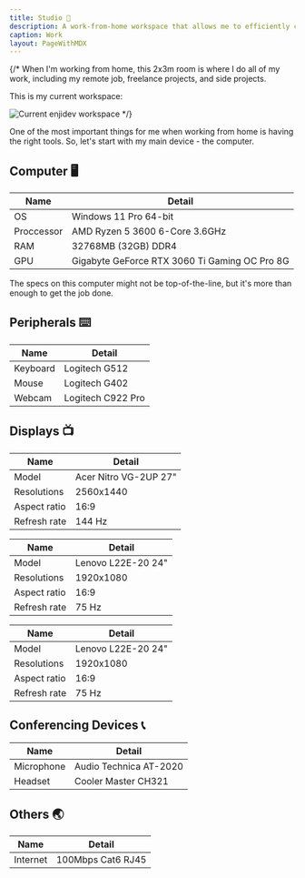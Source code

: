 ```yaml
---
title: Studio 🏢
description: A work-from-home workspace that allows me to efficiently complete most tasks.
caption: Work
layout: PageWithMDX
---
```



{/* When I'm working from home, this 2x3m room is where I do all of my work, including my remote job, freelance projects, and side projects.

This is my current workspace:

<Image
  src="/assets/images/current-workspace.jpg"
  alt="Current enjidev workspace"
  width={2048}
  height={1086}
/> */}

One of the most important things for me when working from home is having the right tools. So, let's start with my main device - the computer.

## Computer 🖥️

| Name       | Detail                                        |
| ---------- | --------------------------------------------- |
| OS         | Windows 11 Pro 64-bit                         |
| Proccessor | AMD Ryzen 5 3600 6-Core 3.6GHz                |
| RAM        | 32768MB (32GB) DDR4                           |
| GPU        | Gigabyte GeForce RTX 3060 Ti Gaming OC Pro 8G |

The specs on this computer might not be top-of-the-line, but it's more than enough to get the job done.

## Peripherals ⌨️

| Name       | Detail             |
| ---------- | ------------------ |
| Keyboard   | Logitech G512      |
| Mouse      | Logitech G402      |
| Webcam     | Logitech C922 Pro  |

## Displays 📺

| Name         | Detail                 |
| ------------ | ---------------------- |
| Model        | Acer Nitro VG-2UP 27"  |
| Resolutions  | 2560x1440              |
| Aspect ratio | 16:9                   |
| Refresh rate | 144 Hz                 |

| Name         | Detail                 |
| ------------ | ---------------------- |
| Model        | Lenovo L22E-20 24"   |
| Resolutions  | 1920x1080              |
| Aspect ratio | 16:9                   |
| Refresh rate | 75 Hz                  |

| Name         | Detail                 |
| ------------ | ---------------------- |
| Model        | Lenovo L22E-20 24"   |
| Resolutions  | 1920x1080              |
| Aspect ratio | 16:9                   |
| Refresh rate | 75 Hz                  |

## Conferencing Devices 📞

| Name            | Detail                |
| --------------- | --------------------- |
| Microphone      | Audio Technica AT-2020|
| Headset         | Cooler Master CH321   |

## Others 🌏

| Name     | Detail            |
| -------- | ----------------- |
| Internet | 100Mbps Cat6 RJ45 |
